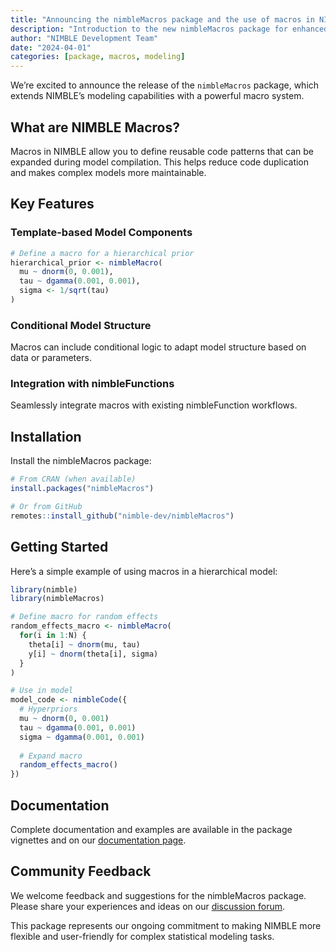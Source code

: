 ```yaml
---
title: "Announcing the nimbleMacros package and the use of macros in NIMBLE models"
description: "Introduction to the new nimbleMacros package for enhanced model specification"
author: "NIMBLE Development Team"  
date: "2024-04-01"
categories: [package, macros, modeling]
---
```


We're excited to announce the release of the `nimbleMacros` package, which extends NIMBLE's modeling capabilities with a powerful macro system.

## What are NIMBLE Macros?

Macros in NIMBLE allow you to define reusable code patterns that can be expanded during model compilation. This helps reduce code duplication and makes complex models more maintainable.

## Key Features

### Template-based Model Components
```r
# Define a macro for a hierarchical prior
hierarchical_prior <- nimbleMacro(
  mu ~ dnorm(0, 0.001),
  tau ~ dgamma(0.001, 0.001),
  sigma <- 1/sqrt(tau)
)
```

### Conditional Model Structure
Macros can include conditional logic to adapt model structure based on data or parameters.

### Integration with nimbleFunctions
Seamlessly integrate macros with existing nimbleFunction workflows.

## Installation

Install the nimbleMacros package:

```r
# From CRAN (when available)
install.packages("nimbleMacros")

# Or from GitHub
remotes::install_github("nimble-dev/nimbleMacros")
```

## Getting Started

Here's a simple example of using macros in a hierarchical model:

```r
library(nimble)
library(nimbleMacros)

# Define macro for random effects
random_effects_macro <- nimbleMacro(
  for(i in 1:N) {
    theta[i] ~ dnorm(mu, tau)
    y[i] ~ dnorm(theta[i], sigma)
  }
)

# Use in model
model_code <- nimbleCode({
  # Hyperpriors
  mu ~ dnorm(0, 0.001)
  tau ~ dgamma(0.001, 0.001)
  sigma ~ dgamma(0.001, 0.001)
  
  # Expand macro
  random_effects_macro()
})
```

## Documentation

Complete documentation and examples are available in the package vignettes and on our [documentation page](../documentation.qmd).

## Community Feedback

We welcome feedback and suggestions for the nimbleMacros package. Please share your experiences and ideas on our [discussion forum](../groups-and-issues.qmd).

This package represents our ongoing commitment to making NIMBLE more flexible and user-friendly for complex statistical modeling tasks.
